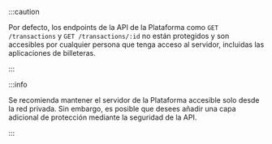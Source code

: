 :::caution

Por defecto, los endpoints de la API de la Plataforma como `GET /transactions` y `GET /transactions/:id` no están protegidos y son accesibles por cualquier persona que tenga acceso al servidor, incluidas las aplicaciones de billeteras.

:::

:::info

Se recomienda mantener el servidor de la Plataforma accesible solo desde la red privada. Sin embargo, es posible que desees añadir una capa adicional de protección mediante la seguridad de la API.

:::
